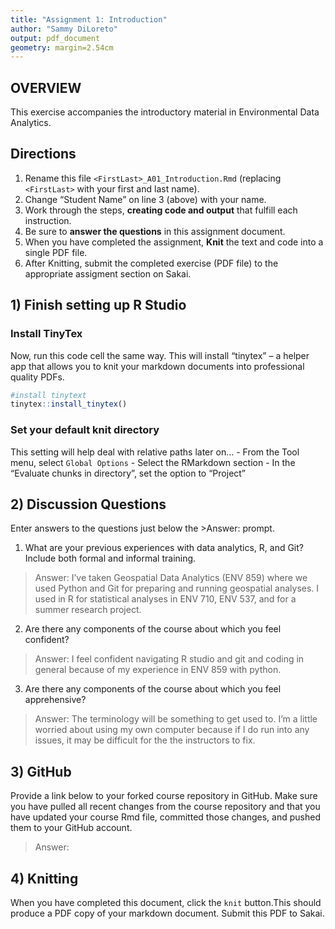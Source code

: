 ```yaml
---
title: "Assignment 1: Introduction"
author: "Sammy DiLoreto"
output: pdf_document
geometry: margin=2.54cm
---
```


## OVERVIEW

This exercise accompanies the introductory material in Environmental Data Analytics. 

## Directions
1.  Rename this file `<FirstLast>_A01_Introduction.Rmd` (replacing `<FirstLast>` with your first and last name).
2.  Change "Student Name" on line 3 (above) with your name.
3.  Work through the steps, **creating code and output** that fulfill each instruction.
4.  Be sure to **answer the questions** in this assignment document.
5.  When you have completed the assignment, **Knit** the text and code into a single PDF file.
6.  After Knitting, submit the completed exercise (PDF file) to the appropriate assigment section on Sakai.


## 1) Finish setting up R Studio

### Install TinyTex
Now, run this code cell the same way. This will install "tinytex" -- a helper app that allows you to knit your markdown documents into professional quality PDFs.
```r
#install tinytext
tinytex::install_tinytex()
```

### Set your default knit directory
This setting will help deal with relative paths later on...
 - From the Tool menu, select `Global Options`
 - Select the RMarkdown section
 - In the "Evaluate chunks in directory", set the option to "Project"

## 2) Discussion Questions
Enter answers to the questions just below the >Answer: prompt.

1. What are your previous experiences with data analytics, R, and Git? Include both formal and informal training.

> Answer: I've taken Geospatial Data Analytics (ENV 859) where we used Python and Git for preparing and running geospatial analyses. I used in R for statistical analyses in ENV 710, ENV 537, and for a summer research project. 

2. Are there any components of the course about which you feel confident?

> Answer: I feel confident navigating R studio and git and coding in general because of my experience in ENV 859 with python.

3. Are there any components of the course about which you feel apprehensive?

> Answer: The terminology will be something to get used to. I'm a little worried about using my own computer because if I do run into any issues, it may be difficult for the the instructors to fix. 


## 3) GitHub

Provide a link below to your forked course repository in GitHub. Make sure you have pulled all recent changes from the course repository and that you have updated your course Rmd file, committed those changes, and pushed them to your GitHub account. 

> Answer: 

## 4) Knitting
When you have completed this document, click the `knit` button.This should produce a PDF copy of your markdown document. Submit this PDF to Sakai. 
